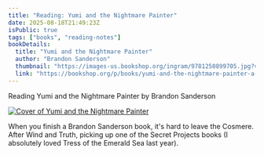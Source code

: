 ```yaml
---
title: "Reading: Yumi and the Nightmare Painter"
date: 2025-08-18T21:49:23Z
isPublic: true
tags: ["books", "reading-notes"]
bookDetails:
  title: "Yumi and the Nightmare Painter"
  author: "Brandon Sanderson"
  thumbnail: "https://images-us.bookshop.org/ingram/9781250899705.jpg?v=84f35e158a9d8356a1e59c5fc06fe33e"
  link: "https://bookshop.org/p/books/yumi-and-the-nightmare-painter-a-cosmere-novel-brandon-sanderson/c309e7b6e796e432?ean=9781250899705&next=t"
---
```


Reading Yumi and the Nightmare Painter by Brandon Sanderson

<p>
  <a href="https://bookshop.org/p/books/yumi-and-the-nightmare-painter-a-cosmere-novel-brandon-sanderson/c309e7b6e796e432?ean=9781250899705&next=t" title="View on bookshop.org">
    <img src="https://images-us.bookshop.org/ingram/9781250899705.jpg?v=84f35e158a9d8356a1e59c5fc06fe33e" alt="Cover of Yumi and the Nightmare Painter" class="book-cover" />
  </a>
</p>

When you finish a Brandon Sanderson book, it's hard to leave the Cosmere. After Wind and Truth, picking up one of the Secret Projects books (I absolutely loved Tress of the Emerald Sea last year).
